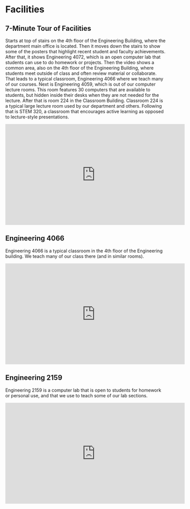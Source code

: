 # Facilities

## 7-Minute Tour of Facilities

Starts at top of stairs on the 4th floor of the
Engineering Building, where the department main
office is located. Then it moves down the stairs
to show some of the posters that highlight recent
student and faculty achievements. After that, it
shows Engineering 4072, which is an open computer
lab that students can use to do homework or 
projects. Then the video shows a common area, also
on the 4th floor of the Engineering Building, where
students meet outside of class and often 
review material or collaborate. That leads to a
typical classroom, Engineering 4066 where we teach
many of our courses. Next is Engineering 4059, which
is out of our computer lecture rooms. This room
features 30 computers that are available to 
students, but hidden inside their desks when they 
are not needed for the lecture. After that is room
224 in the Classroom Building. Classroom 224 is a
typical large lecture room used by our department
and others. Following that is STEM 320, a classroom
that encourages active learning as opposed to 
lecture-style presentations.

<iframe width="560" height="315" src="https://www.youtube.com/embed/OfrVapm8MGc" title="YouTube video player" frameborder="0" allow="accelerometer; autoplay; clipboard-write; encrypted-media; gyroscope; picture-in-picture" allowfullscreen data-external="1"></iframe>

## Engineering 4066

Engineering 4066 is a typical classroom in the 4th floor of the
Engineering building. We teach many of our class there (and in 
similar rooms).

<iframe width="560" height="315" src="https://www.youtube.com/embed/UDEgbRmWuWs" title="YouTube video player" frameborder="0" allow="accelerometer; autoplay; clipboard-write; encrypted-media; gyroscope; picture-in-picture" allowfullscreen
data-external="1"></iframe>

## Engineering 2159

Engineering 2159 is a computer lab that is open to students for homework or 
personal use, and that we use to teach some of our lab sections.

<iframe width="560" height="315" src="https://www.youtube.com/embed/J25JPifDqZQ" title="YouTube video player" frameborder="0" allow="accelerometer; autoplay; clipboard-write; encrypted-media; gyroscope; picture-in-picture" allowfullscreen data-external="1"></iframe>

